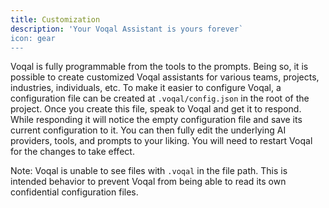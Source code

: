 ```yaml
---
title: Customization
description: 'Your Voqal Assistant is yours forever`
icon: gear
---
```


Voqal is fully programmable from the tools to the prompts. Being so, it is possible to create customized
Voqal assistants for various teams, projects, industries, individuals, etc. To make it easier to configure Voqal,
a configuration file can be created at `.voqal/config.json` in the root of the project. Once you create this file,
speak to Voqal and get it to respond. While responding it will notice the empty configuration file and save its
current configuration to it. You can then fully edit the underlying AI providers, tools, and prompts to your liking.
You will need to restart Voqal for the changes to take effect.

Note: Voqal is unable to see files with `.voqal` in the file path. This is intended behavior to prevent Voqal from
being able to read its own confidential configuration files.
